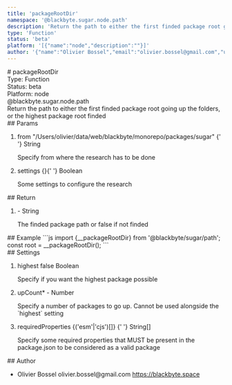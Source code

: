 ```yaml
---
title: 'packageRootDir'
namespace: '@blackbyte.sugar.node.path'
description: 'Return the path to either the first finded package root going up the folders, or the highest package root finded'
type: 'Function'
status: 'beta'
platform: '[{"name":"node","description":""}]'
author: '{"name":"Olivier Bossel","email":"olivier.bossel@gmail.com","url":"https://blackbyte.space"}'
---
```


<div class="docmap-mdx">
  # packageRootDir
  <div class="_metas">
    <div class="_type">
      <span class="_type-label">Type:</span>
      <span class="_type-value">Function</span>
    </div>
    <div class="_status">
      <span class="_status-label">Status:</span>
      <span class="_status-value -beta">beta</span>
    </div>
    <div class="_platform">
      <span class="_platform-label">Platform:</span>
      <span class="_platform-value -node">node</span>
    </div>
  </div>
  <div class="_namespace">@blackbyte.sugar.node.path</div>
  <div class="_description typo-lead typo-format">
    Return the path to either the first finded package root going up the
    folders, or the highest package root finded
  </div>
  <div class="_params">
    ## Params
    <ol class="_list">
      <li class="_item">
        <span class="_name">from</span>
        <span class="_default">
          &quot;&sol;Users&sol;olivier&sol;data&sol;web&sol;blackbyte&sol;monorepo&sol;packages&sol;sugar&quot;
        </span>{' '}
        <span class="_type">String</span>
        <p class="_description">
          Specify from where the research has to be done
        </p>
      </li>
      <li class="_item">
        <span class="_name">settings</span>
        <span class="_default">&lcub;&rcub;</span>{' '}
        <span class="_type">Boolean</span>
        <p class="_description">Some settings to configure the research</p>
      </li>
    </ol>
  </div>
  <div class="_return">
    ## Return
    <ol class="_list">
      <li class="_item">
        <span class="_default">-</span>
        <span class="_type">String</span>
        <p class="_description">
          The finded package path or false if not finded
        </p>
      </li>
    </ol>
  </div>
  <div class="_examples">
    ## Example ```js import {__packageRootDir} from '@blackbyte/sugar/path';
    const root = __packageRootDir(); ```
  </div>
  <div class="_settings">
    ## Settings
    <ol class="_list">
      <li class="_item">
        <span class="_name">highest</span>
        <span class="_default">false</span> <span class="_type">Boolean</span>
        <p class="_description">
          Specify if you want the highest package possible
        </p>
      </li>
      <li class="_item">
        <span class="_name">
          upCount<span class="_required">*</span>
        </span>
        <span class="_default">-</span> <span class="_type">Number</span>
        <p class="_description">
          Specify a number of packages to go up. Cannot be used alongside the
          `highest` setting
        </p>
      </li>
      <li class="_item">
        <span class="_name">requiredProperties</span>
        <span class="_default">
          &lcub;&lpar;&apos;esm&apos;&vert;&apos;cjs&apos;&rpar;&lsqb;&rsqb;&rcub;
        </span>{' '}
        <span class="_type">String&lsqb;&rsqb;</span>
        <p class="_description">
          Specify some required properties that MUST be present in the
          package.json to be considered as a valid package
        </p>
      </li>
    </ol>
  </div>
  <div class="_author">
    ## Author
    <ul class="_list">
      <li class="_item">
        <span class="_name">Olivier Bossel</span>
        <span class="_email">olivier.bossel@gmail.com</span>
        <a href="https://blackbyte.space" target="_blank" class="_url">
          https://blackbyte.space
        </a>
      </li>
    </ul>
  </div>
</div>
